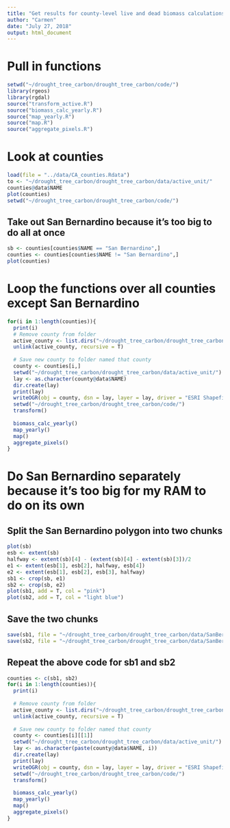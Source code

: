 ```yaml
---
title: "Get results for county-level live and dead biomass calculations"
author: "Carmen"
date: "July 27, 2018"
output: html_document
---
```


# Pull in functions
```r
setwd("~/drought_tree_carbon/drought_tree_carbon/code/")
library(rgeos)
library(rgdal)
source("transform_active.R")
source("biomass_calc_yearly.R")
source("map_yearly.R")
source("map.R")
source("aggregate_pixels.R")
```

# Look at counties
```r
load(file = "../data/CA_counties.Rdata")
to <- "~/drought_tree_carbon/drought_tree_carbon/data/active_unit/"
counties@data$NAME
plot(counties)
setwd("~/drought_tree_carbon/drought_tree_carbon/code/")
```

## Take out San Bernardino because it's too big to do all at once
```r
sb <- counties[counties$NAME == "San Bernardino",]
counties <- counties[counties$NAME != "San Bernardino",]
plot(counties)
```


# Loop the functions over all counties except San Bernardino
```r
for(i in 1:length(counties)){
  print(i)
  # Remove county from folder
  active_county <- list.dirs("~/drought_tree_carbon/drought_tree_carbon/data/active_unit/", recursive = F)
  unlink(active_county, recursive = T)
  
  # Save new county to folder named that county
  county <- counties[i,]
  setwd("~/drought_tree_carbon/drought_tree_carbon/data/active_unit/")
  lay <- as.character(county@data$NAME)
  dir.create(lay)
  print(lay)
  writeOGR(obj = county, dsn = lay, layer = lay, driver = "ESRI Shapefile")
  setwd("~/drought_tree_carbon/drought_tree_carbon/code/")
  transform()
  
  biomass_calc_yearly()
  map_yearly()
  map()
  aggregate_pixels()
}
```


# Do San Bernardino separately because it's too big for my RAM to do on its own


## Split the San Bernardino polygon into two chunks
```r
plot(sb)
esb <- extent(sb)
halfway <- extent(sb)[4] - (extent(sb)[4] - extent(sb)[3])/2
e1 <- extent(esb[1], esb[2], halfway, esb[4])
e2 <- extent(esb[1], esb[2], esb[3], halfway)
sb1 <- crop(sb, e1)
sb2 <- crop(sb, e2)
plot(sb1, add = T, col = "pink")
plot(sb2, add = T, col = "light blue")
```

## Save the two chunks 
```r
save(sb1, file = "~/drought_tree_carbon/drought_tree_carbon/data/SanBernardino1.Rdata")
save(sb2, file = "~/drought_tree_carbon/drought_tree_carbon/data/SanBernardino1.Rdata")
```

## Repeat the above code for sb1 and sb2
```r
counties <- c(sb1, sb2)
for(i in 1:length(counties)){
  print(i)
  
  # Remove county from folder
  active_county <- list.dirs("~/drought_tree_carbon/drought_tree_carbon/data/active_unit/", recursive = F)
  unlink(active_county, recursive = T)
  
  # Save new county to folder named that county
  county <- counties[i][[1]]
  setwd("~/drought_tree_carbon/drought_tree_carbon/data/active_unit/")
  lay <- as.character(paste(county@data$NAME, i))
  dir.create(lay)
  print(lay)
  writeOGR(obj = county, dsn = lay, layer = lay, driver = "ESRI Shapefile")
  setwd("~/drought_tree_carbon/drought_tree_carbon/code/")
  transform()
  
  biomass_calc_yearly()
  map_yearly()
  map()
  aggregate_pixels()
}
```
